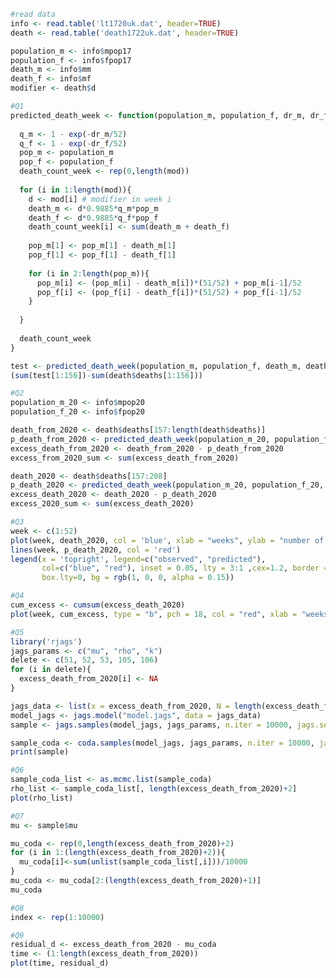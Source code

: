 ```r
#read data
info <- read.table('lt1720uk.dat', header=TRUE)
death <- read.table('death1722uk.dat', header=TRUE)

population_m <- info$mpop17
population_f <- info$fpop17
death_m <- info$mm
death_f <- info$mf
modifier <- death$d
```

```r
#Q1
predicted_death_week <- function(population_m, population_f, dr_m, dr_f, mod){
  
  q_m <- 1 - exp(-dr_m/52)
  q_f <- 1 - exp(-dr_f/52)
  pop_m <- population_m
  pop_f <- population_f
  death_count_week <- rep(0,length(mod)) 
  
  for (i in 1:length(mod)){
    d <- mod[i] # modifier in week i
    death_m <- d*0.9885*q_m*pop_m
    death_f <- d*0.9885*q_f*pop_f
    death_count_week[i] <- sum(death_m + death_f)
    
    pop_m[1] <- pop_m[1] - death_m[1]
    pop_f[1] <- pop_f[1] - death_f[1]
    
    for (i in 2:length(pop_m)){
      pop_m[i] <- (pop_m[i] - death_m[i])*(51/52) + pop_m[i-1]/52
      pop_f[i] <- (pop_f[i] - death_f[i])*(51/52) + pop_f[i-1]/52
    }
    
  }
  
  death_count_week 
}

```


```r
test <- predicted_death_week(population_m, population_f, death_m, death_f, modifier)
(sum(test[1:156])-sum(death$deaths[1:156]))
```

```r
#Q2
population_m_20 <- info$mpop20
population_f_20 <- info$fpop20

death_from_2020 <- death$deaths[157:length(death$deaths)]
p_death_from_2020 <- predicted_death_week(population_m_20, population_f_20, death_m, death_f, modifier[157:length(death$deaths)])
excess_death_from_2020 <- death_from_2020 - p_death_from_2020
excess_from_2020_sum <- sum(excess_death_from_2020)

death_2020 <- death$deaths[157:208]
p_death_2020 <- predicted_death_week(population_m_20, population_f_20, death_m, death_f, modifier[157:208])
excess_death_2020 <- death_2020 - p_death_2020
excess_2020_sum <- sum(excess_death_2020)
```

```r
#Q3
week <- c(1:52)
plot(week, death_2020, col = 'blue', xlab = "weeks", ylab = "number of death")
lines(week, p_death_2020, col = 'red')
legend(x = 'topright', legend=c("observed", "predicted"),
       col=c("blue", "red"), inset = 0.05, lty = 3:1 ,cex=1.2, border = "black",
       box.lty=0, bg = rgb(1, 0, 0, alpha = 0.15))
```

```r
#Q4
cum_excess <- cumsum(excess_death_2020)
plot(week, cum_excess, type = "b", pch = 18, col = "red", xlab = "weeks", ylab = "excess death")
```

```r
#Q5
library('rjags')
jags_params <- c("mu", "rho", "k")
delete <- c(51, 52, 53, 105, 106)
for (i in delete){
  excess_death_from_2020[i] <- NA
}

jags_data <- list(x = excess_death_from_2020, N = length(excess_death_from_2020))
model_jags <- jags.model("model.jags", data = jags_data)
sample <- jags.samples(model_jags, jags_params, n.iter = 10000, jags.seed = 1)

sample_coda <- coda.samples(model_jags, jags_params, n.iter = 10000, jags.seed = 1)
print(sample)
```

```r
#Q6
sample_coda_list <- as.mcmc.list(sample_coda)
rho_list <- sample_coda_list[, length(excess_death_from_2020)+2]
plot(rho_list)
```

```r
#Q7
mu <- sample$mu

mu_coda <- rep(0,length(excess_death_from_2020)+2)
for (i in 1:(length(excess_death_from_2020)+2)){
  mu_coda[i]<-sum(unlist(sample_coda_list[,i]))/10000
}
mu_coda <- mu_coda[2:(length(excess_death_from_2020)+1)]
mu_coda
```

```r
#Q8
index <- rep(1:10000)

```


```r
#Q9
residual_d <- excess_death_from_2020 - mu_coda
time <- (1:length(excess_death_from_2020))
plot(time, residual_d)
```

